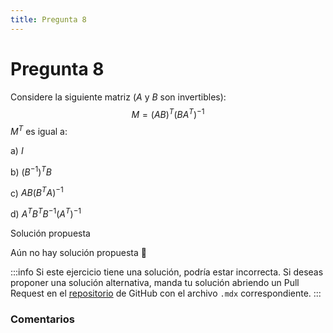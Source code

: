 ```yaml
---
title: Pregunta 8
---
```



# Pregunta 8

Considere la siguiente matriz ($A$ y $B$ son invertibles):
$$
M=(A B)^T\left(B A^T\right)^{-1}
$$
$M^T$ es igual a:

a) $I$

b) $\left(B^{-1}\right)^T B$

c) $A B\left(B^T A\right)^{-1}$

d) $A^T B^T B^{-1}\left(A^T\right)^{-1}$

<MDXDetails>
<summary>Solución propuesta</summary>

Aún no hay solución propuesta 🥲

:::info
Si este ejercicio tiene una solución, podría estar incorrecta. Si deseas proponer una solución alternativa, manda tu solución abriendo
un Pull Request en el [repositorio](https://github.com/crow-rojas/apuntes-fundamentals/pulls) de GitHub con el archivo
`.mdx` correspondiente.
:::

</MDXDetails>

### Comentarios

<Disqus
  url="https://crow-rojas.github.io/apuntes-fundamentals/docs/mathematics/linear-algebra/exercises/2023-2/p08"
  identifier="docs/mathematics/linear-algebra/exercises/2023-2/p08"
  title="2023-2 Álgebra Lineal - Pregunta 08"
/>
